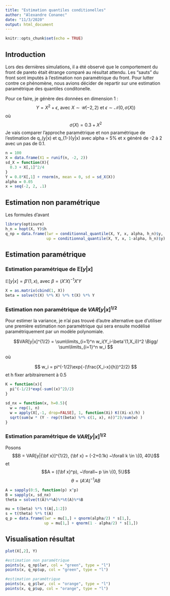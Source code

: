 ```yaml
---
title: "Estimation quantiles conditionelles"
author: "Alexandre Conanec"
date: "11/3/2020"
output: html_document
---
```


```r
knitr::opts_chunk$set(echo = TRUE)
```

## Introduction

Lors des dernières simulations, il a été observé que le comportement du front de 
pareto était étrange comparé au résultat attendu. Les "sauts" du front sont imputés
à l'estimation non paramétrique du front. Pour lutter contre ce phénomène, nous
avions décider de repartir sur une estimation paramétrique des quantiles conditonelle.

Pour ce faire, je génère des données en dimension 1 :
$$ Y = X^2 + \epsilon, ~\text{avec}~ X\sim \mathcal{U}(-2, 2) 
~\text{et}~ \epsilon \sim \mathcal{N}(0, \sigma(X))$$
où
$$ \sigma(X) =  0.3 + X^2$$
Je vais comparer l'approche paramétrique et non paramétrique de l'estimation de q_\alpha(y|x) et q_{1-\alpha}(y|x) avec alpha = 5\% et x généré de -2 à 2 avec un pas de 0.1. 

```r
n = 100
X = data.frame(X1 = runif(n, -2, 2))
sd_X = function(X){
  0.3 + X[,1]^2/4
}
Y = 0.8*X[,1] + rnorm(n, mean = 0, sd = sd_X(X))
alpha = 0.05
x = seq(-2, 2, .1)
```

## Estimation non paramétrique

Les formules d'avant

```r
library(optisure)
h_n = hopt(X, Y)$h
q_np = data.frame(lwr = conditionnal_quantile(X, Y, x, alpha, h_n)$y,
                  up = conditionnal_quantile(X, Y, x, 1-alpha, h_n)$y)
```

## Estimation paramétrique

### Estimation paramétrique de $\mathbb{E}[y|x]$

$\mathbb{E}[y|x] = \beta'(1, x), ~\text{avec}~ \beta = (X'X)^{-1}X'Y$

```r
X = as.matrix(cbind(1, X))
beta = solve(t(X) %*% X) %*% t(X) %*% Y
```

### Estimation non paramétrique de $VAR[y|x]^{1/2}$

Pour estimer la variance, je n'ai pas trouvé d'autre alternative que d'utiliser une
première estimation non paramétrique qui sera ensuite modélisé paramétriquement par un modèle polynomiale.

$$VAR[y|x]^{1/2} = \sum\limits_{i=1}^n w_i(Y_i-\beta'(1,X_i))^2 \Bigg/ \sum\limits_{i=1}^n w_i $$

où

$$ 
w_i = pi^(-1/2)\exp{-(\frac{X_i-x}{h})^2/2}
$$
et h fixer arbitrairement à 0.5

```r
K = function(x){
  pi^(-1/2)*exp(-sum((x)^2)/2)
}

sd_nx = function(x, h=0.5){
  w = rep(1, n)
  w = apply(X[,-1, drop=FALSE], 1, function(Xi) K((Xi-x)/h) )
  sqrt(sum(w * (Y - rep(t(beta) %*% c(1, x), n))^2)/sum(w) )
}
```

### Estimation paramétrique de $VAR[y|x]^{1/2}$

Posons
$$B = VAR[y|{\bf x}]^{1/2}, {\bf x} = (-2+0.1k) ~\forall k \in \{0, 40\}$$
et
$$A = ({\bf x}^p), ~\forall~ p \in \{0, 5\}$$
$$
\theta = (A'A)^{-1}AB
$$

```r
A = sapply(0:5, function(p) x^p) 
B = sapply(x, sd_nx)
theta = solve(t(A)%*%A)%*%t(A)%*%B

mu = t(beta) %*% t(A[,1:2])
s = t(theta) %*% t(A)
q_p = data.frame(lwr = mu[1,] + qnorm(alpha/2) * s[1,], 
                 up = mu[1,] + qnorm(1 - alpha/2) * s[1,])
```

## Visualisation résultat

```r
plot(X[,2], Y)

#estimation non paramétrique
points(x, q_np$lwr, col = "green", type = "l")
points(x, q_np$up, col = "green", type = "l")

#estimation paramétrique
points(x, q_p$lwr, col = "orange", type = "l")
points(x, q_p$up, col = "orange", type = "l")
```

